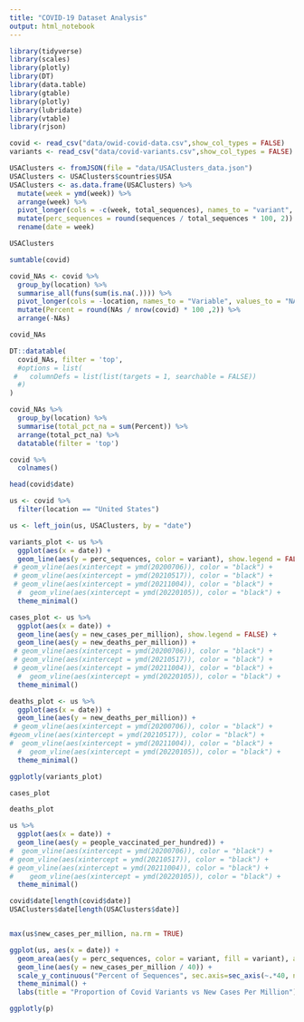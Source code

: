 ```yaml
---
title: "COVID-19 Dataset Analysis"
output: html_notebook
---
```


```r
library(tidyverse)
library(scales)
library(plotly)
library(DT)
library(data.table)
library(gtable)
library(plotly)
library(lubridate)
library(vtable)
library(rjson)
```

```r
covid <- read_csv("data/owid-covid-data.csv",show_col_types = FALSE)
variants <- read_csv("data/covid-variants.csv",show_col_types = FALSE)
```

```r
USAClusters <- fromJSON(file = "data/USAClusters_data.json")
USAClusters <- USAClusters$countries$USA
USAClusters <- as.data.frame(USAClusters) %>% 
  mutate(week = ymd(week)) %>% 
  arrange(week) %>% 
  pivot_longer(cols = -c(week, total_sequences), names_to = "variant", values_to = "sequences") %>% 
  mutate(perc_sequences = round(sequences / total_sequences * 100, 2)) %>% 
  rename(date = week)

USAClusters
```


```r
sumtable(covid)
```


```r
covid_NAs <- covid %>% 
  group_by(location) %>% 
  summarise_all(funs(sum(is.na(.)))) %>% 
  pivot_longer(cols = -location, names_to = "Variable", values_to = "NAs") %>% 
  mutate(Percent = round(NAs / nrow(covid) * 100 ,2)) %>% 
  arrange(-NAs)

covid_NAs
```

```r
DT::datatable(
  covid_NAs, filter = 'top',
  #options = list(
 #   columnDefs = list(list(targets = 1, searchable = FALSE))
  #)
)
```

```r
covid_NAs %>% 
  group_by(location) %>% 
  summarise(total_pct_na = sum(Percent)) %>% 
  arrange(total_pct_na) %>% 
  datatable(filter = 'top')
```

```r
covid %>% 
  colnames()
```

```r
head(covid$date)
```
 
```r
us <- covid %>% 
  filter(location == "United States") 

us <- left_join(us, USAClusters, by = "date")
```

```r
variants_plot <- us %>% 
  ggplot(aes(x = date)) +
  geom_line(aes(y = perc_sequences, color = variant), show.legend = FALSE) +
 # geom_vline(aes(xintercept = ymd(20200706)), color = "black") +
 # geom_vline(aes(xintercept = ymd(20210517)), color = "black") + 
 # geom_vline(aes(xintercept = ymd(20211004)), color = "black") + 
  #  geom_vline(aes(xintercept = ymd(20220105)), color = "black") + 
  theme_minimal()

cases_plot <- us %>% 
  ggplot(aes(x = date)) +
  geom_line(aes(y = new_cases_per_million), show.legend = FALSE) +
  geom_line(aes(y = new_deaths_per_million)) + 
 # geom_vline(aes(xintercept = ymd(20200706)), color = "black") +
 # geom_vline(aes(xintercept = ymd(20210517)), color = "black") + 
 # geom_vline(aes(xintercept = ymd(20211004)), color = "black") + 
  #  geom_vline(aes(xintercept = ymd(20220105)), color = "black") + 
  theme_minimal()

deaths_plot <- us %>% 
  ggplot(aes(x = date)) +
  geom_line(aes(y = new_deaths_per_million)) + 
 # geom_vline(aes(xintercept = ymd(20200706)), color = "black") +
#geom_vline(aes(xintercept = ymd(20210517)), color = "black") + 
#  geom_vline(aes(xintercept = ymd(20211004)), color = "black") + 
  #  geom_vline(aes(xintercept = ymd(20220105)), color = "black") + 
  theme_minimal()
```

```r
ggplotly(variants_plot)
```

```r
cases_plot
```

```r
deaths_plot
```

```r
us %>% 
  ggplot(aes(x = date)) +
  geom_line(aes(y = people_vaccinated_per_hundred)) +
#  geom_vline(aes(xintercept = ymd(20200706)), color = "black") +
# geom_vline(aes(xintercept = ymd(20210517)), color = "black") + 
# geom_vline(aes(xintercept = ymd(20211004)), color = "black") + 
#    geom_vline(aes(xintercept = ymd(20220105)), color = "black") + 
  theme_minimal()
```

```r
covid$date[length(covid$date)]
USAClusters$date[length(USAClusters$date)]
```

```r

```

```r
max(us$new_cases_per_million, na.rm = TRUE)
```


```r
ggplot(us, aes(x = date)) + 
  geom_area(aes(y = perc_sequences, color = variant, fill = variant), alpha = 0.5, position = "dodge") + 
  geom_line(aes(y = new_cases_per_million / 40)) + 
  scale_y_continuous("Percent of Sequences", sec.axis=sec_axis(~.*40, name = "New Cases Per Million")) + 
  theme_minimal() + 
  labs(title = "Proportion of Covid Variants vs New Cases Per Million") -> p

ggplotly(p)
```


